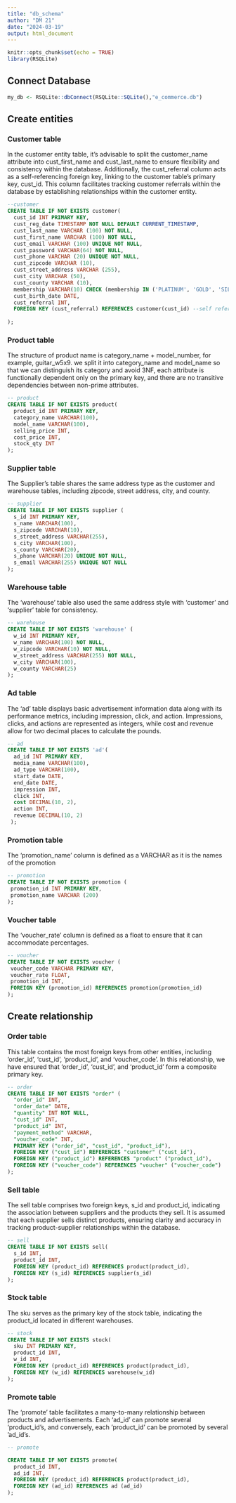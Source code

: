 ```yaml
---
title: "db_schema"
author: "DM 21"
date: "2024-03-19"
output: html_document
---
```


```r
knitr::opts_chunk$set(echo = TRUE)
library(RSQLite)
```

## Connect Database
```r
my_db <- RSQLite::dbConnect(RSQLite::SQLite(),"e_commerce.db")
```

## Create entities

### Customer table
In the customer entity table, it's advisable to split the customer_name attribute into cust_first_name and cust_last_name to ensure flexibility and consistency within the database. Additionally, the cust_referral column acts as a self-referencing foreign key, linking to the customer table's primary key, cust_id. This column facilitates tracking customer referrals within the database by establishing relationships within the customer entity.
```sql
--customer
CREATE TABLE IF NOT EXISTS customer(
  cust_id INT PRIMARY KEY,
  cust_reg_date TIMESTAMP NOT NULL DEFAULT CURRENT_TIMESTAMP,
  cust_last_name VARCHAR (100) NOT NULL,
  cust_first_name VARCHAR (100) NOT NULL,
  cust_email VARCHAR (100) UNIQUE NOT NULL,
  cust_password VARCHAR(64) NOT NULL,
  cust_phone VARCHAR (20) UNIQUE NOT NULL,
  cust_zipcode VARCHAR (10), 
  cust_street_address VARCHAR (255),
  cust_city VARCHAR (50),
  cust_county VARCHAR (10),
  membership VARCHAR(10) CHECK (membership IN ('PLATINUM', 'GOLD', 'SILVER', 'BRONZE')),
  cust_birth_date DATE,
  cust_referral INT,
  FOREIGN KEY (cust_referral) REFERENCES customer(cust_id) --self referencing
  
);
```

### Product table
The structure of product name is category_name + model_number, for example, guitar_w5x9. we split it into category_name and model_name so that we can distinguish its category and avoid 3NF, each attribute is functionally dependent only on the primary key, and there are no transitive dependencies between non-prime attributes.
```sql
-- product
CREATE TABLE IF NOT EXISTS product(
  product_id INT PRIMARY KEY,
  category_name VARCHAR(100),
  model_name VARCHAR(100),
  selling_price INT,
  cost_price INT,
  stock_qty INT
);
```

### Supplier table
The Supplier's table shares the same address type as the customer and warehouse tables, including zipcode, street address, city, and county.
```sql
-- supplier
CREATE TABLE IF NOT EXISTS supplier (
  s_id INT PRIMARY KEY,
  s_name VARCHAR(100),
  s_zipcode VARCHAR(10),
  s_street_address VARCHAR(255),
  s_city VARCHAR(100),
  s_county VARCHAR(20),
  s_phone VARCHAR(20) UNIQUE NOT NULL,
  s_email VARCHAR(255) UNIQUE NOT NULL
);
```

### Warehouse table
The 'warehouse' table also used the same address style with 'customer' and 'supplier' table for consistency.
```sql
-- warehouse 
CREATE TABLE IF NOT EXISTS 'warehouse' (
  w_id INT PRIMARY KEY,
  w_name VARCHAR(100) NOT NULL,
  w_zipcode VARCHAR(10) NOT NULL,
  w_street_address VARCHAR(255) NOT NULL,
  w_city VARCHAR(100),
  w_county VARCHAR(25)
);
```

### Ad table
The 'ad' table displays basic advertisement information data along with its performance metrics, including impression, click, and action. Impressions, clicks, and actions are represented as integers, while cost and revenue allow for two decimal places to calculate the pounds.
```sql
-- ad
CREATE TABLE IF NOT EXISTS 'ad'(
  ad_id INT PRIMARY KEY,
  media_name VARCHAR(100),
  ad_type VARCHAR(100),
  start_date DATE,
  end_date DATE,
  impression INT,
  click INT,
  cost DECIMAL(10, 2),
  action INT,
  revenue DECIMAL(10, 2)
 );
```

### Promotion table
The 'promotion_name' column is defined as a VARCHAR as it is the names of the promotion
```sql
-- promotion
CREATE TABLE IF NOT EXISTS promotion (
 promotion_id INT PRIMARY KEY,  
 promotion_name VARCHAR (200)
); 
```

### Voucher table
The 'voucher_rate' column is defined as a float to ensure that it can accommodate percentages.
```sql
-- voucher
CREATE TABLE IF NOT EXISTS voucher (
 voucher_code VARCHAR PRIMARY KEY,  
 voucher_rate FLOAT,
 promotion_id INT,
 FOREIGN KEY (promotion_id) REFERENCES promotion(promotion_id)
); 
```


## Create relationship 

### Order table
This table contains the most foreign keys from other entities, including 'order_id', 'cust_id', 'product_id', and 'voucher_code'. In this relationship, we have ensured that 'order_id', 'cust_id', and 'product_id' form a composite primary key.
```sql
-- order
CREATE TABLE IF NOT EXISTS "order" (
  "order_id" INT,
  "order_date" DATE,
  "quantity" INT NOT NULL,
  "cust_id" INT,
  "product_id" INT,
  "payment_method" VARCHAR,
  "voucher_code" INT,
  PRIMARY KEY ("order_id", "cust_id", "product_id"),
  FOREIGN KEY ("cust_id") REFERENCES "customer" ("cust_id"),
  FOREIGN KEY ("product_id") REFERENCES "product" ("product_id"),
  FOREIGN KEY ("voucher_code") REFERENCES "voucher" ("voucher_code")
);
```


### Sell table
The sell table comprises two foreign keys, s_id and product_id, indicating the association between suppliers and the products they sell. It is assumed that each supplier sells distinct products, ensuring clarity and accuracy in tracking product-supplier relationships within the database.
```sql
-- sell
CREATE TABLE IF NOT EXISTS sell(
  s_id INT,
  product_id INT,
  FOREIGN KEY (product_id) REFERENCES product(product_id),
  FOREIGN KEY (s_id) REFERENCES supplier(s_id)
);
```

### Stock table
The sku serves as the primary key of the stock table, indicating the product_id located in different warehouses.
```sql
-- stock
CREATE TABLE IF NOT EXISTS stock(
  sku INT PRIMARY KEY,
  product_id INT,
  w_id INT,
  FOREIGN KEY (product_id) REFERENCES product(product_id),
  FOREIGN KEY (w_id) REFERENCES warehouse(w_id)
);
```

### Promote table
The 'promote' table facilitates a many-to-many relationship between products and advertisements. Each 'ad_id' can promote several 'product_id's, and conversely, each 'product_id' can be promoted by several 'ad_id's.
```sql
-- promote

CREATE TABLE IF NOT EXISTS promote(
  product_id INT,
  ad_id INT,
  FOREIGN KEY (product_id) REFERENCES product(product_id),
  FOREIGN KEY (ad_id) REFERENCES ad (ad_id)
);
```


